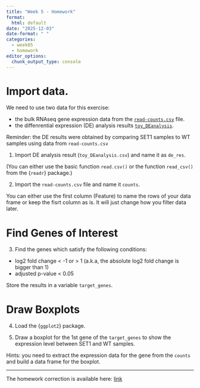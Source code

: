 ```yaml
---
title: "Week 5 - Homework"
format: 
  html: default
date: "2025-12-03"
date-format: " "
categories: 
  - week05
  - homework
editor_options: 
  chunk_output_type: console
---
```


# Import data.

We need to use two data for this exercise:

- the bulk RNAseq gene expression data from the [`read-counts.csv`](https://raw.githubusercontent.com/InforBio/ioc-r-2026/refs/heads/main/ioc_r/exos_data/read-counts.csv) file.
- the diffenrential expression (DE) analysis results [`toy_DEanalysis`](https://raw.githubusercontent.com/InforBio/ioc-r-2026/refs/heads/main/ioc_r/exos_data/toy_DEanalysis.csv).

Reminder: the DE results were obtained by comparing SET1 samples to WT samples using data from `read-counts.csv`

1. Import DE analysis result (`toy_DEanalysis.csv`) and name it as `de_res`.

(You can either use the basic function `read.csv()` or the function `read_csv()` from the {`readr`} package.)

2. Import the `read-counts.csv` file and name it `counts`.

You can either use the first column (Feature) to name the rows of your data frame or keep the fisrt column as is.
It will just change how you filter data later.


# Find Genes of Interest

3. Find the genes which satisfy the following conditions:

- log2 fold change < -1 or > 1 (a.k.a, the absolute log2 fold change is bigger than 1)
- adjusted p-value < 0.05

Store the results in a variable `target_genes`.

# Draw Boxplots

4. Load the {`ggplot2`} package.

5. Draw a boxplot for the 1st gene of the `target_genes` to show the expression level between SET1 and WT samples.

Hints: you need to extract the expression data for the gene from the `counts` and build a data frame for the boxplot.

---

The homework correction is available here:
[link](https://raw.githubusercontent.com/InforBio/ioc-r-2026/refs/heads/main/ioc_r/week05/.r_w05_work_corr.R)